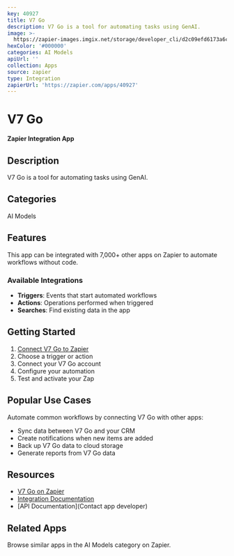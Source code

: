 ```yaml
---
key: 40927
title: V7 Go
description: V7 Go is a tool for automating tasks using GenAI.
image: >-
  https://zapier-images.imgix.net/storage/developer_cli/d2c09efd6173a6cb57025f36f683b501.png?auto=format%2Ccompress&ixlib=python-3.0.0&q=50
hexColor: '#000000'
categories: AI Models
apiUrl: ''
collection: Apps
source: zapier
type: Integration
zapierUrl: 'https://zapier.com/apps/40927'
---
```

# V7 Go

**Zapier Integration App**

## Description

V7 Go is a tool for automating tasks using GenAI.

## Categories

AI Models

## Features

This app can be integrated with 7,000+ other apps on Zapier to automate workflows without code.

### Available Integrations

- **Triggers**: Events that start automated workflows
- **Actions**: Operations performed when triggered
- **Searches**: Find existing data in the app

## Getting Started

1. [Connect V7 Go to Zapier](https://zapier.com/apps/40927)
2. Choose a trigger or action
3. Connect your V7 Go account
4. Configure your automation
5. Test and activate your Zap

## Popular Use Cases

Automate common workflows by connecting V7 Go with other apps:

- Sync data between V7 Go and your CRM
- Create notifications when new items are added
- Back up V7 Go data to cloud storage
- Generate reports from V7 Go data

## Resources

- [V7 Go on Zapier](https://zapier.com/apps/40927)
- [Integration Documentation](https://zapier.com/apps/40927/integrations)
- [API Documentation](Contact app developer)

## Related Apps

Browse similar apps in the AI Models category on Zapier.
